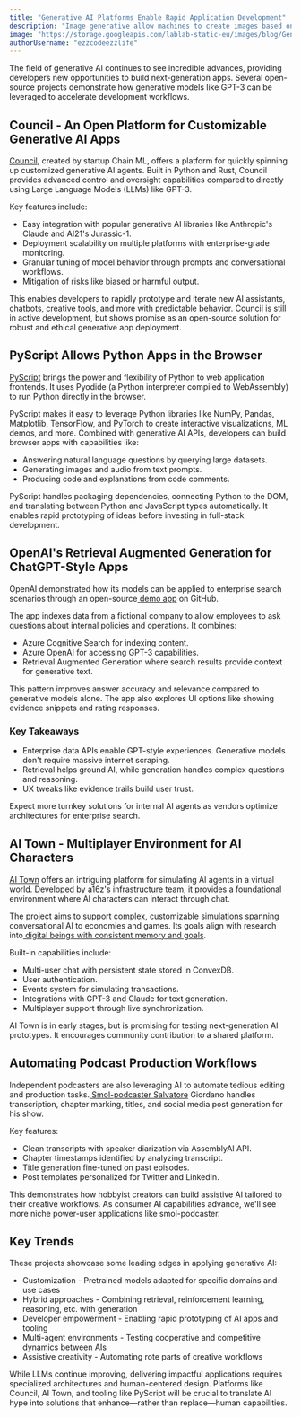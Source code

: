 ```yaml
---
title: "Generative AI Platforms Enable Rapid Application Development"
description: "Image generative allow machines to create images based on input data. Here are seven ideas for Stable Diffusion powered apps!"
image: "https://storage.googleapis.com/lablab-static-eu/images/blog/Generative%20AI%20Platforms%20Enable%20Rapid%20Application%20Development.png"
authorUsername: "ezzcodeezzlife"
---
```


The field of generative AI continues to see incredible advances, providing developers new opportunities to build next-generation apps. Several open-source projects demonstrate how generative models like GPT-3 can be leveraged to accelerate development workflows.

## **Council - An Open Platform for Customizable Generative AI Apps**

[Council](https://github.com/chain-ml/council), created by startup Chain ML, offers a platform for quickly spinning up customized generative AI agents. Built in Python and Rust, Council provides advanced control and oversight capabilities compared to directly using Large Language Models (LLMs) like GPT-3.

Key features include:

* Easy integration with popular generative AI libraries like Anthropic's Claude and AI21's Jurassic-1.
* Deployment scalability on multiple platforms with enterprise-grade monitoring.
* Granular tuning of model behavior through prompts and conversational workflows.
* Mitigation of risks like biased or harmful output.

This enables developers to rapidly prototype and iterate new AI assistants, chatbots, creative tools, and more with predictable behavior. Council is still in active development, but shows promise as an open-source solution for robust and ethical generative app deployment.


## **PyScript Allows Python Apps in the Browser**

[PyScript](https://github.com/pyscript/pyscript) brings the power and flexibility of Python to web application frontends. It uses Pyodide (a Python interpreter compiled to WebAssembly) to run Python directly in the browser.

PyScript makes it easy to leverage Python libraries like NumPy, Pandas, Matplotlib, TensorFlow, and PyTorch to create interactive visualizations, ML demos, and more. Combined with generative AI APIs, developers can build browser apps with capabilities like:

* Answering natural language questions by querying large datasets.
* Generating images and audio from text prompts.
* Producing code and explanations from code comments.

PyScript handles packaging dependencies, connecting Python to the DOM, and translating between Python and JavaScript types automatically. It enables rapid prototyping of ideas before investing in full-stack development.


## **OpenAI's Retrieval Augmented Generation for ChatGPT-Style Apps**

OpenAI demonstrated how its models can be applied to enterprise search scenarios through an open-source[ demo app](https://github.com/Azure-Samples/azure-search-openai-demo) on GitHub.

The app indexes data from a fictional company to allow employees to ask questions about internal policies and operations. It combines:



* Azure Cognitive Search for indexing content.
* Azure OpenAI for accessing GPT-3 capabilities.
* Retrieval Augmented Generation where search results provide context for generative text.

This pattern improves answer accuracy and relevance compared to generative models alone. The app also explores UI options like showing evidence snippets and rating responses.


### Key Takeaways

* Enterprise data APIs enable GPT-style experiences. Generative models don't require massive internet scraping.
* Retrieval helps ground AI, while generation handles complex questions and reasoning.
* UX tweaks like evidence trails build user trust.

Expect more turnkey solutions for internal AI agents as vendors optimize architectures for enterprise search.


## **AI Town - Multiplayer Environment for AI Characters**

[AI Town](https://github.com/a16z-infra/ai-town) offers an intriguing platform for simulating AI agents in a virtual world. Developed by a16z's infrastructure team, it provides a foundational environment where AI characters can interact through chat.

The project aims to support complex, customizable simulations spanning conversational AI to economies and games. Its goals align with research into[ digital beings with consistent memory and goals](https://arxiv.org/abs/2206.05950).

Built-in capabilities include:

* Multi-user chat with persistent state stored in ConvexDB.
* User authentication.
* Events system for simulating transactions.
* Integrations with GPT-3 and Claude for text generation.
* Multiplayer support through live synchronization.

AI Town is in early stages, but is promising for testing next-generation AI prototypes. It encourages community contribution to a shared platform.


## **Automating Podcast Production Workflows**

Independent podcasters are also leveraging AI to automate tedious editing and production tasks.[ Smol-podcaster Salvatore](https://github.com/FanaHOVA/smol-podcaster) Giordano handles transcription, chapter marking, titles, and social media post generation for his show.

Key features:

* Clean transcripts with speaker diarization via AssemblyAI API.
* Chapter timestamps identified by analyzing transcript.
* Title generation fine-tuned on past episodes.
* Post templates personalized for Twitter and LinkedIn.

This demonstrates how hobbyist creators can build assistive AI tailored to their creative workflows. As consumer AI capabilities advance, we'll see more niche power-user applications like smol-podcaster.

## **Key Trends**

These projects showcase some leading edges in applying generative AI:

* Customization - Pretrained models adapted for specific domains and use cases
* Hybrid approaches - Combining retrieval, reinforcement learning, reasoning, etc. with generation
* Developer empowerment - Enabling rapid prototyping of AI apps and tooling
* Multi-agent environments - Testing cooperative and competitive dynamics between AIs
* Assistive creativity - Automating rote parts of creative workflows

While LLMs continue improving, delivering impactful applications requires specialized architectures and human-centered design. Platforms like Council, AI Town, and tooling like PyScript will be crucial to translate AI hype into solutions that enhance—rather than replace—human capabilities.
